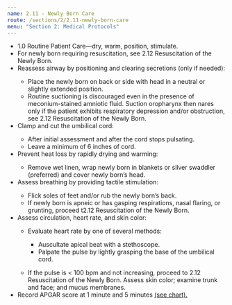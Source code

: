 ```yaml
---
name: 2.11 - Newly Born Care
route: /sections/2/2.11-newly-born-care
menu: "Section 2: Medical Protocols"
---
```



<EMTLevel level="basic" outside={true}>
  <EMTLevel level="advanced" outside={true}>
    <EMTLevel level="paramedic">
      <ul>
        <li>
          1.0 Routine Patient Care—dry, warm, position, stimulate.
        </li>
        <li>
          For newly born requiring resuscitation, see 2.12 Resuscitation of the Newly
          Born.
        </li>
        <li>
          Reassess airway by positioning and clearing secretions (only if needed):
        </li>
        <ul>
          <li>
            Place the newly born on back or side with head in a neutral or slightly
            extended position.
          </li>
          <li>
            Routine suctioning is discouraged even in the presence of meconium-stained
            amniotic fluid. Suction oropharynx then nares only if the patient exhibits
            respiratory depression and/or obstruction, see 2.12 Resuscitation of the
            Newly Born.
          </li>
        </ul>
        <li>Clamp and cut the umbilical cord:</li>
        <ul>
          <li>After initial assessment and after the cord stops pulsating.</li>
          <li>Leave a minimum of 6 inches of cord.</li>
        </ul>
        <li>Prevent heat loss by rapidly drying and warming:</li>
        <ul>
          <li>
            Remove wet linen, wrap newly born in blankets or silver swaddler (preferred)
            and cover newly born’s head.
          </li>
        </ul>
        <li>Assess breathing by providing tactile stimulation:</li>
        <ul>
          <li>Flick soles of feet and/or rub the newly born’s back.</li>
          <li>
            If newly born is apneic or has gasping respirations, nasal flaring, or grunting,
            proceed t2.12 Resuscitation of the Newly Born.
          </li>
        </ul>
        <li>Assess circulation, heart rate, and skin color:</li>
        <ul>
          <li>Evaluate heart rate by one of several methods:</li>
          <ul>
            <li>Auscultate apical beat with a stethoscope.</li>
            <li>Palpate the pulse by lightly grasping the base of the umbilical cord.</li>
          </ul>
        </ul>
        <ul>
          <li>
            If the pulse is &lt; 100 bpm and not increasing, proceed to 2.12 Resuscitation of
            the Newly Born. Assess skin color; examine trunk and face; and mucus
            membranes.
          </li>
        </ul>
        <li>
          Record APGAR score at 1 minute and 5 minutes 
          <a href="#apgar-chart">(see chart).</a>
        </li>
      </ul>
    </EMTLevel>
  </EMTLevel>
</EMTLevel>


